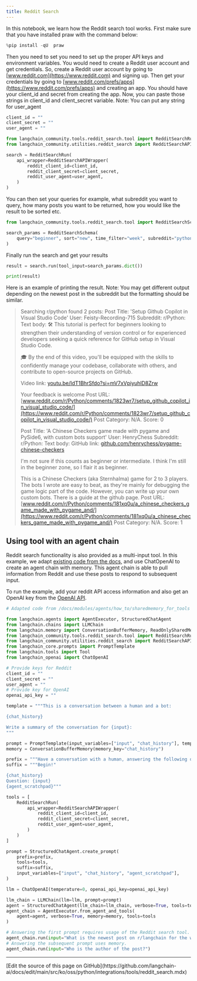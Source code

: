 ```yaml
---
title: Reddit Search
---
```


In this notebook, we learn how the Reddit search tool works.
First make sure that you have installed praw with the command below:

```python
%pip install -qU  praw
```

Then you need to set you need to set up the proper API keys and environment variables. You would need to create a Reddit user account and get credentials. So, create a Reddit user account by going to [www.reddit.com](https://www.reddit.com)  and signing up.
Then get your credentials by going to [www.reddit.com/prefs/apps](https://www.reddit.com/prefs/apps) and creating an app.
You should have your client_id and secret from creating the app. Now, you can paste those strings in client_id and client_secret variable.
Note: You can put any string for user_agent

```python
client_id = ""
client_secret = ""
user_agent = ""
```

```python
from langchain_community.tools.reddit_search.tool import RedditSearchRun
from langchain_community.utilities.reddit_search import RedditSearchAPIWrapper

search = RedditSearchRun(
    api_wrapper=RedditSearchAPIWrapper(
        reddit_client_id=client_id,
        reddit_client_secret=client_secret,
        reddit_user_agent=user_agent,
    )
)
```

You can then set your queries for example, what subreddit you want to query, how many posts you want to be returned, how you would like the result to be sorted etc.

```python
from langchain_community.tools.reddit_search.tool import RedditSearchSchema

search_params = RedditSearchSchema(
    query="beginner", sort="new", time_filter="week", subreddit="python", limit="2"
)
```

Finally run the search and get your results

```python
result = search.run(tool_input=search_params.dict())
```

```python
print(result)
```

Here is an example of printing the result.
Note: You may get different output depending on the newest post in the subreddit but the formatting should be similar.

> Searching r/python found 2 posts:
> Post Title: 'Setup Github Copilot in Visual Studio Code'
> User: Feisty-Recording-715
> Subreddit: r/Python:
> Text body: 🛠️ This tutorial is perfect for beginners looking to strengthen their understanding of version control or for experienced developers seeking a quick reference for GitHub setup in Visual Studio Code.
>
>🎓 By the end of this video, you'll be equipped with the skills to confidently manage your codebase, collaborate with others, and contribute to open-source projects on GitHub.
>
>
>Video link: [youtu.be/IdT1BhrSfdo?si=mV7xVpiyuhlD8Zrw](https://youtu.be/IdT1BhrSfdo?si=mV7xVpiyuhlD8Zrw)
>
>Your feedback is welcome
> Post URL: [www.reddit.com/r/Python/comments/1823wr7/setup_github_copilot_in_visual_studio_code/](https://www.reddit.com/r/Python/comments/1823wr7/setup_github_copilot_in_visual_studio_code/)
> Post Category: N/A.
> Score: 0
>
>Post Title: 'A Chinese Checkers game made with pygame and PySide6, with custom bots support'
>User: HenryChess
>Subreddit: r/Python:
> Text body: GitHub link: [github.com/henrychess/pygame-chinese-checkers](https://github.com/henrychess/pygame-chinese-checkers)
>
>I'm not sure if this counts as beginner or intermediate. I think I'm still in the beginner zone, so I flair it as beginner.
>
>This is a Chinese Checkers (aka Sternhalma) game for 2 to 3 players. The bots I wrote are easy to beat, as they're mainly for debugging the game logic part of the code. However, you can write up your own custom bots. There is a guide at the github page.
> Post URL: [www.reddit.com/r/Python/comments/181xq0u/a_chinese_checkers_game_made_with_pygame_and/](https://www.reddit.com/r/Python/comments/181xq0u/a_chinese_checkers_game_made_with_pygame_and/)
> Post Category: N/A.
 > Score: 1

## Using tool with an agent chain

Reddit search functionality is also provided as a multi-input tool. In this example, we adapt [existing code from the docs](https://python.langchain.com/v0.1/docs/modules/memory/agent_with_memory/), and use ChatOpenAI to create an agent chain with memory. This agent chain is able to pull information from Reddit and use these posts to respond to subsequent input.

To run the example, add your reddit API access information and also get an OpenAI key from the [OpenAI API](https://help.openai.com/en/articles/4936850-where-do-i-find-my-api-key).

```python
# Adapted code from /docs/modules/agents/how_to/sharedmemory_for_tools

from langchain.agents import AgentExecutor, StructuredChatAgent
from langchain.chains import LLMChain
from langchain.memory import ConversationBufferMemory, ReadOnlySharedMemory
from langchain_community.tools.reddit_search.tool import RedditSearchRun
from langchain_community.utilities.reddit_search import RedditSearchAPIWrapper
from langchain_core.prompts import PromptTemplate
from langchain.tools import Tool
from langchain_openai import ChatOpenAI

# Provide keys for Reddit
client_id = ""
client_secret = ""
user_agent = ""
# Provide key for OpenAI
openai_api_key = ""

template = """This is a conversation between a human and a bot:

{chat_history}

Write a summary of the conversation for {input}:
"""

prompt = PromptTemplate(input_variables=["input", "chat_history"], template=template)
memory = ConversationBufferMemory(memory_key="chat_history")

prefix = """Have a conversation with a human, answering the following questions as best you can. You have access to the following tools:"""
suffix = """Begin!"

{chat_history}
Question: {input}
{agent_scratchpad}"""

tools = [
    RedditSearchRun(
        api_wrapper=RedditSearchAPIWrapper(
            reddit_client_id=client_id,
            reddit_client_secret=client_secret,
            reddit_user_agent=user_agent,
        )
    )
]

prompt = StructuredChatAgent.create_prompt(
    prefix=prefix,
    tools=tools,
    suffix=suffix,
    input_variables=["input", "chat_history", "agent_scratchpad"],
)

llm = ChatOpenAI(temperature=0, openai_api_key=openai_api_key)

llm_chain = LLMChain(llm=llm, prompt=prompt)
agent = StructuredChatAgent(llm_chain=llm_chain, verbose=True, tools=tools)
agent_chain = AgentExecutor.from_agent_and_tools(
    agent=agent, verbose=True, memory=memory, tools=tools
)

# Answering the first prompt requires usage of the Reddit search tool.
agent_chain.run(input="What is the newest post on r/langchain for the week?")
# Answering the subsequent prompt uses memory.
agent_chain.run(input="Who is the author of the post?")
```

---

<Callout icon="pen-to-square" iconType="regular">
  [Edit the source of this page on GitHub](https://github.com/langchain-ai/docs/edit/main/src/ko/oss/python/integrations/tools/reddit_search.mdx)
</Callout>
